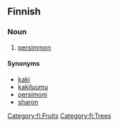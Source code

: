 ==Finnish==

===Noun===
{{fi-noun}}

# [[persimmon]]

====Synonyms====
*[[kaki]]
*[[kakiluumu]]
*[[persimoni]]
*[[sharon]]

[[Category:fi:Fruits]]
[[Category:fi:Trees]]
